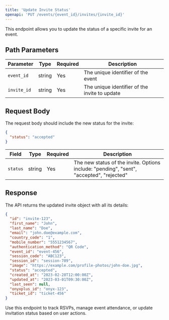 ```yaml
---
title: 'Update Invite Status'
openapi: 'PUT /events/{event_id}/invites/{invite_id}'
---
```


This endpoint allows you to update the status of a specific invite for an event.

## Path Parameters

| Parameter | Type | Required | Description |
|-----------|------|----------|-------------|
| `event_id` | string | Yes | The unique identifier of the event |
| `invite_id` | string | Yes | The unique identifier of the invite to update |

## Request Body

The request body should include the new status for the invite:

```json
{
  "status": "accepted"
}
```

| Field | Type | Required | Description |
|-------|------|----------|-------------|
| `status` | string | Yes | The new status of the invite. Options include: "pending", "sent", "accepted", "rejected" |

## Response

The API returns the updated invite object with all its details:

```json
{
  "id": "invite-123",
  "first_name": "John",
  "last_name": "Doe",
  "email": "john.doe@example.com",
  "country_code": "1",
  "mobile_number": "5551234567",
  "authentication_method": "QR Code",
  "event_id": "event-456",
  "session_code": "ABC123",
  "session_id": "session-789",
  "image": "https://example.com/profile-photos/john-doe.jpg",
  "status": "accepted",
  "created_at": "2023-02-28T12:00:00Z",
  "updated_at": "2023-03-01T09:30:00Z",
  "last_seen": null,
  "onyxplus_id": "onyx-123",
  "ticket_id": "ticket-456"
}
```

Use this endpoint to track RSVPs, manage event attendance, or update invitation status based on user actions. 